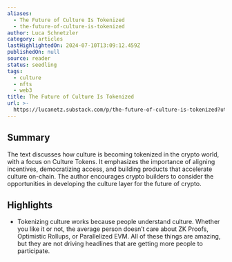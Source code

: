 ```yaml
---
aliases:
  - The Future of Culture Is Tokenized
  - the-future-of-culture-is-tokenized
author: Luca Schnetzler
category: articles
lastHighlightedOn: 2024-07-10T13:09:12.459Z
publishedOn: null
source: reader
status: seedling
tags:
  - culture
  - nfts
  - web3
title: The Future of Culture Is Tokenized
url: >-
  https://lucanetz.substack.com/p/the-future-of-culture-is-tokenized?utm_source=substack&utm_medium=email
---
```

## Summary

The text discusses how culture is becoming tokenized in the crypto world, with a focus on Culture Tokens. It emphasizes the importance of aligning incentives, democratizing access, and building products that accelerate culture on-chain. The author encourages crypto builders to consider the opportunities in developing the culture layer for the future of crypto.

## Highlights

- Tokenizing culture works because people understand culture. Whether you like it or not, the average person doesn’t care about ZK Proofs, Optimistic Rollups, or Parallelized EVM. All of these things are amazing, but they are not driving headlines that are getting more people to participate.
